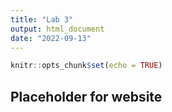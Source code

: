 ```yaml
---
title: "Lab 3"
output: html_document
date: "2022-09-13"
---
```


```r
knitr::opts_chunk$set(echo = TRUE)
```

## Placeholder for website